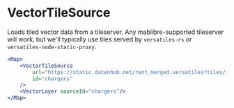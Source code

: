 
<Meta of={VectorTileSourceStories}/>

# VectorTileSource

Loads tiled vector data from a tileserver. Any mablibre-supported tileserver will work, but we'll typically use tiles served by `versatiles-rs` or `versatiles-node-static-proxy`.

```jsx
<Map>
    <VectorTileSource
        url="https://static.datenhub.net/rent_merged.versatiles?tiles/{z}/{x}/{y}"
        id="chargers"
    />
    <VectorLayer sourceId="chargers"/>
</Map>
```


<Controls/>

<Stories/>
